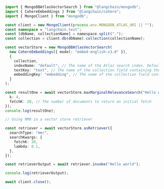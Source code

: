```typescript
import { MongoDBAtlasVectorSearch } from "@langchain/mongodb";
import { CohereEmbeddings } from "@langchain/cohere";
import { MongoClient } from "mongodb";

const client = new MongoClient(process.env.MONGODB_ATLAS_URI || "");
const namespace = "langchain.test";
const [dbName, collectionName] = namespace.split(".");
const collection = client.db(dbName).collection(collectionName);

const vectorStore = new MongoDBAtlasVectorSearch(
  new CohereEmbeddings({ model: "embed-english-v3.0" }),
  {
    collection,
    indexName: "default", // The name of the Atlas search index. Defaults to "default"
    textKey: "text", // The name of the collection field containing the raw content. Defaults to "text"
    embeddingKey: "embedding", // The name of the collection field containing the embedded text. Defaults to "embedding"
  }
);

const resultOne = await vectorStore.maxMarginalRelevanceSearch("Hello world", {
  k: 4,
  fetchK: 20, // The number of documents to return on initial fetch
});
console.log(resultOne);

// Using MMR in a vector store retriever

const retriever = await vectorStore.asRetriever({
  searchType: "mmr",
  searchKwargs: {
    fetchK: 20,
    lambda: 0.1,
  },
});

const retrieverOutput = await retriever.invoke("Hello world");

console.log(retrieverOutput);

await client.close();
```
